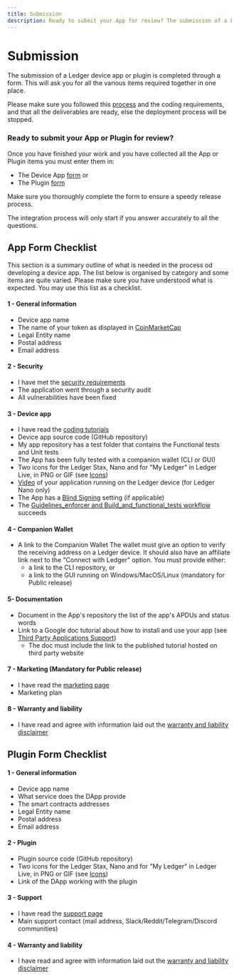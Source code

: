 ```yaml
---
title: Submission
description: Ready to submit your App for review? The submission of a Ledger devuce app is completed through a form.
---
```




# Submission

The submission of a Ledger device app or plugin is completed through a form. This will ask you for all the various items required together in one place.

Please make sure you followed this [process](./) and the coding requirements, and that all the deliverables are ready, else the deployment process will be stopped.

### Ready to submit your App or Plugin for review?

Once you have finished your work and you have collected all the App or Plugin items you must enter them in:
- The Device App [form](https://ledger.typeform.com/app-submission) or
- The Plugin [form](https://ledger.typeform.com/to/YZZCHEB8)

Make sure you thoroughly complete the form to ensure a speedy release process.

<Callout type="warning" emoji="⚠️">
    The integration process will only start if you answer accurately to all the questions.
</Callout>


## App Form Checklist

This section is a summary outline of what is needed in the process od developing a device app. The list below is organised by category and some items are quite varied.
Please make sure you have understood what is expected. You may use this list as a checklist.

#### 1 - General information

- Device app name
- The name of your token as displayed in [CoinMarketCap](https://coinmarketcap.com/)
- Legal Entity name
- Postal address
- Email address


#### 2 - Security

- I have met the [security requirements](../develop/requirements/security)
- The application went through a security audit
- All vulnerabilities have been fixed


#### 3 - Device app

- I have read the [coding tutorials](../develop/tutorials)
- Device app source code (GitHub repository)
- My app repository has a test folder that contains the Functional tests and Unit tests
- The App has been fully tested with a companion wallet (CLI or GUI)
- Two icons for the Ledger Stax, Nano and for "My Ledger" in Ledger Live, in PNG or GIF
 (see [Icons](./deliverables/icons/))
- [Video](./deliverables/ui-flow-video/#video) of your application running on the Ledger device (for Ledger Nano only)
- The App has a [Blind Signing](../develop/requirements/security#signing-settings) setting (if applicable)
- The [Guidelines_enforcer and Build_and_functional_tests workflow](../quickstart/framework#ci) succeeds


#### 4 - Companion Wallet

- A link to the Companion Wallet The wallet must give an option to verify the receiving address on a Ledger device. It should also have an affiliate link next to the "Connect with Ledger" option. You must provide either:
  - a link to the CLI repository, or
  - a link to the GUI running on Windows/MacOS/Linux (mandatory for Public release)

#### 5- Documentation

- Document in the App's repository the list of the app's APDUs and status words
- Link to a Google doc tutorial about how to install and use your app (see [Third Party Applications Support](./deliverables/support))
    - The doc must include the link to the published tutorial hosted on third party website



#### 7 - Marketing (Mandatory for Public release)

- I have read the [marketing page](./deliverables/marketing)
- Marketing plan


#### 8 - Warranty and liability

- I have read and agree with information laid out the [warranty and liability disclaimer](./deliverables/legal/)

## Plugin Form Checklist

#### 1 - General information

- Device app name
- What service does the DApp provide
- The smart contracts addresses
- Legal Entity name
- Postal address
- Email address

#### 2 - Plugin

- Plugin source code (GitHub repository)
- Two icons for the Ledger Stax, Nano and for "My Ledger" in Ledger Live, in PNG or GIF
 (see [Icons](./deliverables/icons/))
- Link of the DApp working with the plugin

#### 3 - Support

- I have read the [support page](./deliverables/support)
- Main support contact (mail address, Slack/Reddit/Telegram/Discord communities)

#### 4 - Warranty and liability

- I have read and agree with information laid out the [warranty and liability disclaimer](./deliverables/legal/)

